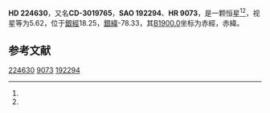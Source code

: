 {{Starbox begin
| name = HD 224630
}}
{{Starbox observe
| epoch = [[J2000.0|J2000.0]]
| constell = {{星座名待查}}<ref name=SIMBAD>{{cite web
 | url=http://simbad.u-strasbg.fr/simbad/sim-id?Ident=HR+9073
 | title =Pulsating variable Star
 | publisher=Centre de Données astronomiques de Strasbourg
 | work=SIMBAD
 | accessdate=2012-07-13}}</ref><ref name=DATA>{{cite web
 | url=http://vizier.u-strasbg.fr/viz-bin/VizieR-5?-out.add=.&-source=5050&-corr=PK=HR&-out.max=9999&HR=9073
 | title=VizieR Detailed Page
 | accessdate=2012-07-13
 | archive-date=2016-03-04
 | archive-url=https://web.archive.org/web/20160304215703/http://vizier.u-strasbg.fr/viz-bin/VizieR-5?-out.add=.&-source=5050&-corr=PK=HR&-out.max=9999&HR=9073
 | dead-url=no
 }}</ref>
| 星官 = 
| ra = {{RA|23|59|27.9}}<ref name=SIMBAD /><ref name=DATA />
| dec = {{DEC|-29|29|6}}<ref name=SIMBAD /><ref name=DATA />
| appmag_v = 5.62<ref name=SIMBAD /><ref name=DATA />
}}
{{Starbox character
| class = K5III<ref name=SIMBAD /><ref name=DATA />
| b-v = 1.6<ref name=SIMBAD /><ref name=DATA />
| u-b = 2<ref name=SIMBAD /><ref name=DATA />
| r-i = <ref name=SIMBAD /><ref name=DATA />
| variable = 
}}
{{Starbox astrometry
| radial_v = 2
| prop_mo_ra = -5
| parallax = 
| p_error = 
}}
{{Starbox catalog
| names =CD-3019765，[[SAO星表|SAO]] 192294，[[HD星表|HD]] 224630，[[HR星表|HR]] 9073}}
{{Starbox reference |Simbad=HR+9073}}
{{Starbox end}}

'''HD 224630'''，又名'''CD-3019765'''，'''SAO 192294'''、'''HR 9073'''，是一颗恒星<ref name=SIMBAD /><ref name=DATA />，视星等为5.62，位于[[銀道座標系|銀經]]18.25，[[銀道座標系|銀緯]]-78.33，其[[B1900.0|B1900.0]]坐标为赤經{{RA|23|54|19.5}}，赤緯{{DEC|-30|-78.33|31}}。

== 参考文献 ==
{{reflist}}

{{star-stub}}

[[Category:HD和HDE天體|224630]]
[[Category:HR天體|9073]]
[[Category:SAO天體|192294]]